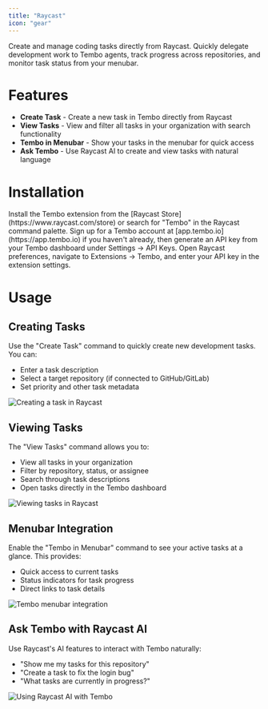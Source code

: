 ```yaml
---
title: "Raycast"
icon: "gear"
---
```


Create and manage coding tasks directly from Raycast. Quickly delegate development work to Tembo agents, track progress across repositories, and monitor task status from your menubar.

# Features

- **Create Task** - Create a new task in Tembo directly from Raycast
- **View Tasks** - View and filter all tasks in your organization with search functionality  
- **Tembo in Menubar** - Show your tasks in the menubar for quick access
- **Ask Tembo** - Use Raycast AI to create and view tasks with natural language

# Installation

<Steps>
  <Step title="Install Extension">
    Install the Tembo extension from the [Raycast Store](https://www.raycast.com/store) or search for "Tembo" in the Raycast command palette.
  </Step>
  <Step title="Get API Key">
    Sign up for a Tembo account at [app.tembo.io](https://app.tembo.io) if you haven't already, then generate an API key from your Tembo dashboard under Settings → API Keys.
  </Step>
  <Step title="Configure Extension">
    Open Raycast preferences, navigate to Extensions → Tembo, and enter your API key in the extension settings.
  </Step>
</Steps>

# Usage

## Creating Tasks

Use the "Create Task" command to quickly create new development tasks. You can:

- Enter a task description
- Select a target repository (if connected to GitHub/GitLab)
- Set priority and other task metadata

<img src="/images/raycast-create-task.png" alt="Creating a task in Raycast" />

## Viewing Tasks

The "View Tasks" command allows you to:

- View all tasks in your organization
- Filter by repository, status, or assignee
- Search through task descriptions
- Open tasks directly in the Tembo dashboard

<img src="/images/raycast-view-tasks.png" alt="Viewing tasks in Raycast" />

## Menubar Integration

Enable the "Tembo in Menubar" command to see your active tasks at a glance. This provides:

- Quick access to current tasks
- Status indicators for task progress
- Direct links to task details

<img src="/images/raycast-menubar.png" alt="Tembo menubar integration" />

## Ask Tembo with Raycast AI

Use Raycast's AI features to interact with Tembo naturally:

- "Show me my tasks for this repository"
- "Create a task to fix the login bug"
- "What tasks are currently in progress?"

<img src="/images/raycast-ai-tasks.png" alt="Using Raycast AI with Tembo" />